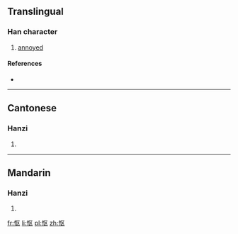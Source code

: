 {{also|慪}}
==Translingual==

===Han character===
{{Han char|rn=61|rad=心|as=04|sn=7|four=|canj=心尸大 (PSK)}}

# [[annoyed]]

====References====
* {{Han ref|kx=0379.071|hdz=42276.050|uh=6004|ud=24580}}

----

==Cantonese==

===Hanzi===
{{yue-hanzi|jyut=|y=au3|tra=慪}}

# {{defn|lang=yue|sort=心04}}

----

==Mandarin==

===Hanzi===
{{cmn-hanzi|tra=慪|pin=[[òu]] ([[ou4]])|wg=ou<sup>4</sup>}}

# {{defn|lang=cmn|sort=心04}}

[[fr:怄]]
[[li:怄]]
[[pl:怄]]
[[zh:怄]]